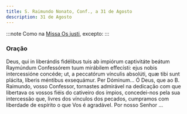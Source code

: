```yaml
---
title: S. Raimundo Nonato, Conf., a 31 de Agosto
description: 31 de Agosto
---
```


:::note
Como na [Missa Os justi](/missal/comum/14confessoresnaopontifices1), excepto:
:::

### Oração

<div class="side-by-side not-content">
  <span>
    Deus, qui in liberándis fidélibus tuis ab impiórum captivitáte beátum Raymúndum Confessórem tuum
    mirábilem effecísti: ejus nobis intercessióne concéde; ut, a peccatórum vínculis absolúti, quæ
    tibi sunt plácita, líberis méntibus exsequámur. Per Dóminum...
  </span>
  <span>
    Ó Deus, que ao B. Raimundo, vosso Confessor, tornastes admirável na dedicação com que libertava
    os vossos fiéis do cativeiro dos ímpios, concedei-nos pela sua intercessão que, livres dos
    vínculos dos pecados, cumpramos com liberdade de espírito o que Vos é agradável. Por nosso
    Senhor ...
  </span>
</div>
